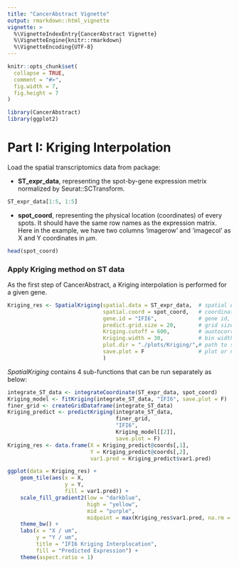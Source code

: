 ```yaml
---
title: "CancerAbstract Vignette"
output: rmarkdown::html_vignette
vignette: >
  %\VignetteIndexEntry{CancerAbstract Vignette}
  %\VignetteEngine{knitr::rmarkdown}
  %\VignetteEncoding{UTF-8}
---
```


```r
knitr::opts_chunk$set(
  collapse = TRUE,
  comment = "#>",
  fig.width = 7, 
  fig.height = 7
)
```

```r
library(CancerAbstract)
library(ggplot2)
```

# Part I: Kriging Interpolation

Load the spatial transcriptomics data from package: 

- **ST_expr_data**, representing the spot-by-gene expression metrix normalized by Seurat::SCTransform. 

```r
ST_expr_data[1:5, 1:5]
```

- **spot_coord**, representing the physical location (coordinates) of every spots. It should have the same row names as the expression matrix. Here in the example, we have two columns 'imagerow' and 'imagecol' as X and Y coordinates in $\mu m$. 

```r
head(spot_coord)
```


### Apply Kriging method on ST data

As the first step of CancerAbstract, a Kriging interpolation is performed for a given gene. 

```r
Kriging_res <- SpatialKriging(spatial.data = ST_expr_data,  # spatial expression matrix
                              spatial.coord = spot_coord,   # coordinates
                              gene.id = "IFI6",             # gene id, a colname in spatial.data
                              predict.grid.size = 20,       # grid size for interpolation
                              Kriging.cutoff = 600,         # auotocorrelation effect range
                              Kriging.width = 30,           # bin widths in Kriging sampling
                              plot.dir = "./plots/Kriging/",# path to save figures
                              save.plot = F                 # plot or not; default is T
                              )
```

*SpatialKriging* contains 4 sub-functions that can be run separately as below:

```r
integrate_ST_data <- integrateCoordinate(ST_expr_data, spot_coord)
Kriging_model <- fitKriging(integrate_ST_data, "IFI6", save.plot = F)
finer_grid <- createGridDataframe(integrate_ST_data)
Kriging_predict <- predictKriging(integrate_ST_data,
                                  finer_grid,
                                  "IFI6",
                                  Kriging_model[[2]],
                                  save.plot = F)
Kriging_res <- data.frame(X = Kriging_predict@coords[,1],
                          Y = Kriging_predict@coords[,2],
                          var1.pred = Kriging_predict$var1.pred)
```


```r
ggplot(data = Kriging_res) + 
    geom_tile(aes(x = X, 
                  y = Y, 
                  fill = var1.pred)) + 
    scale_fill_gradient2(low = "darkblue", 
                         high = "yellow", 
                         mid = "purple", 
                         midpoint = max(Kriging_res$var1.pred, na.rm = T) / 2) +
    theme_bw() + 
    labs(x = "X / um", 
         y = "Y / um", 
         title = "IFI6 Kriging Interplocation", 
         fill = "Predicted Expression") +
    theme(aspect.ratio = 1)
```



